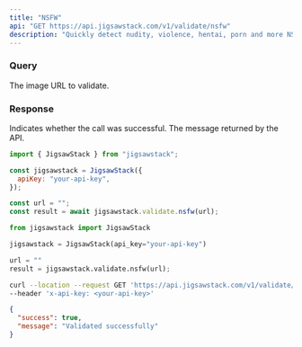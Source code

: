 ```yaml
---
title: "NSFW"
api: "GET https://api.jigsawstack.com/v1/validate/nsfw"
description: "Quickly detect nudity, violence, hentai, porn and more NSFW content in images."
---
```


### Query

<ParamField query="url" type="string" required>
  The image URL to validate.
</ParamField>

<Snippet file="header.mdx" />

### Response

<ResponseField name="success" type="boolean">
  Indicates whether the call was successful.
</ResponseField>

<ResponseField name="message" type="string">
  The message returned by the API.
</ResponseField>

<RequestExample>

```javascript Node.js
import { JigsawStack } from "jigsawstack";

const jigsawstack = JigsawStack({
  apiKey: "your-api-key",
});

const url = "";
const result = await jigsawstack.validate.nsfw(url);
```

```python Python
from jigsawstack import JigsawStack

jigsawstack = JigsawStack(api_key="your-api-key")

url = ""
result = jigsawstack.validate.nsfw(url);
```

```bash cURL
curl --location --request GET 'https://api.jigsawstack.com/v1/validate/nsfw?url=""' \
--header 'x-api-key: <your-api-key>'
```

</RequestExample>

<ResponseExample>

```json Response
{
  "success": true,
  "message": "Validated successfully"
}
```

</ResponseExample>
